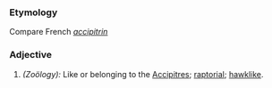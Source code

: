 ===Etymology===
Compare French ''[[accipitrin]]''
===Adjective===
#''(Zoölogy):'' Like or belonging to the [[Accipitres]]; [[raptorial]]; [[hawklike]].